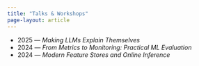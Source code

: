 ```yaml
---
title: "Talks & Workshops"
page-layout: article
---
```


- 2025 — *Making LLMs Explain Themselves*
- 2024 — *From Metrics to Monitoring: Practical ML Evaluation*
- 2024 — *Modern Feature Stores and Online Inference*

